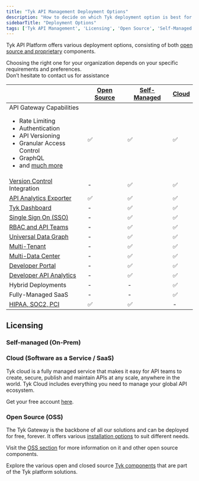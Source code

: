 ```yaml
---
title: "Tyk API Management Deployment Options"
description: "How to decide on which Tyk deployment option is best for you"
sidebarTitle: "Deployment Options"
tags: ['Tyk API Management', 'Licensing', 'Open Source', 'Self-Managed', 'Tyk Cloud', 'API Gateway']
---
```



Tyk API Platform offers various deployment options, consisting of both [open source and proprietary](/docsv2/nightly/tyk-stack)
components.

Choosing the right one for your organization depends on your specific requirements and preferences.
<br />Don’t hesitate to contact us for assistance <ButtonLeft href="https://tyk.io/contact/" color="green" content="Contact us" />

|                                                                                                                                                                                                                                    | [Open Source](/docsv2/nightly/tyk-open-source)  |   [Self-Managed](/docsv2/nightly/tyk-self-managed#installation-options-for-tyk-self-managed)      |  [Cloud](https://account.cloud-ara.tyk.io/signup)
|------------------------------------------------------------------------------------------------------------------------------------------------------------------------------------------------------------------------------------|----------------|-------------------|---------
| API Gateway Capabilities <br /> <ul><li>Rate Limiting</li><li>Authentication</li> <li>API Versioning</li><li>Granular Access Control</li><li>GraphQL</li>  <li>and [much more](/docsv2/nightly/tyk-open-source)</li></ul> | ✅             |✅	              |✅
| [Version Control](/docsv2/nightly/api-management/automations/sync) Integration                                                                                                                                                      | -		      |✅	              |✅
| [API Analytics Exporter](/docsv2/nightly/tyk-pump)                                                                                                                                                                                   | ✅		      |✅	              |✅	 
| [Tyk Dashboard](/docsv2/nightly/tyk-dashboard)                                                                                                                                                                                       | -	          |✅	              |✅	 
| [Single Sign On (SSO)](/docsv2/nightly/api-management/external-service-integration#single-sign-on-sso)                                                                                                                                                         | -	          |✅	              |✅	      
| [RBAC and API Teams](/docsv2/nightly/api-management/user-management#)                                                                                                                                                                             | -	          |✅	              |✅	      
| [Universal Data Graph](/docsv2/nightly/api-management/data-graph#overview)                                                                                                                                                                         | -	          |✅	              |✅	      
| [Multi-Tenant](/docsv2/nightly/api-management/dashboard-configuration#organizations)                                                                                                                                           | -	          |✅	              |✅	      
| [Multi-Data Center](/docsv2/nightly/api-management/mdcb#managing-geographically-distributed-gateways-to-minimize-latency-and-protect-data-sovereignty)                                                                                                                                                                           | -	          |✅	              |✅	      
| [Developer Portal](/docsv2/nightly/tyk-developer-portal)                                                                                                                                                                             | -		      |✅	              |✅	 
| [Developer API Analytics](/docsv2/nightly/api-management/dashboard-configuration#traffic-analytics)                                                                                                                                                                   | -		      |✅	              |✅	   
| Hybrid Deployments                                                                                                                                                                                                                 | -		      |-	              |✅
| Fully-Managed SaaS                                                                                                                                                                                                                 | -		      |-	              |✅
| [HIPAA, SOC2, PCI](https://tyk.io/governance-and-auditing/)                                                                                                                                                                        | ✅		      |✅	              | -


## Licensing

### Self-managed (On-Prem)

<SelfManagedLicensingInclude/>

### Cloud (Software as a Service / SaaS)

Tyk cloud is a fully managed service that makes it easy for API teams to create, secure, publish and maintain APIs at any scale, anywhere in the world. Tyk Cloud includes everything you need to manage your global API ecosystem.

Get your free account [here](https://tyk.io/sign-up/).

### Open Source (OSS)

The Tyk Gateway is the backbone of all our solutions and can be deployed for free, forever. It offers various [installation options](/docsv2/nightly/tyk-open-source#installation-options-for-tyk-gateway) to suit different needs.

Visit the [OSS section](/docsv2/nightly/tyk-open-source) for more information on it and other open source components.

Explore the various open and closed source [Tyk components](/docsv2/nightly/tyk-stack) that are part of the Tyk platform solutions.
